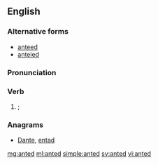 ==English==

===Alternative forms===
* [[anteed]]
* [[anteied]]
===Pronunciation===
{{audio|en-us-anted.ogg|Audio (US)|lang=en}}

===Verb===
{{head|en|verb}}

# {{en-past of|ante}}; {{alternative spelling of|anteed|nocap=1|lang=en}}

===Anagrams===
* [[Dante#English|Dante]], [[entad#English|entad]]

[[mg:anted]]
[[ml:anted]]
[[simple:anted]]
[[sv:anted]]
[[vi:anted]]